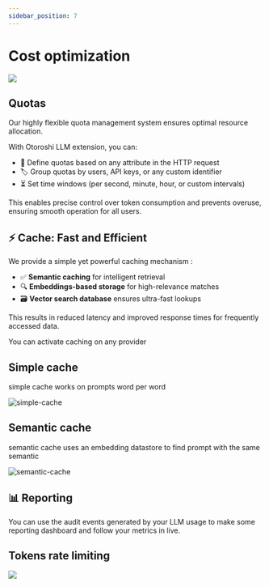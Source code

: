 ```yaml
---
sidebar_position: 7
---
```



# Cost optimization

![](/img/cost-optimization.svg)

## Quotas

Our highly flexible quota management system ensures optimal resource allocation. 

With Otoroshi LLM extension, you can:

- 📏 Define quotas based on any attribute in the HTTP request
- 🏷️ Group quotas by users, API keys, or any custom identifier
- ⏳ Set time windows (per second, minute, hour, or custom intervals)

This enables precise control over token consumption and prevents overuse, ensuring smooth operation for all users.

## ⚡ Cache: Fast and Efficient

We provide a simple yet powerful caching mechanism :

- ✅ **Semantic caching** for intelligent retrieval
- 🔍 **Embeddings-based storage** for high-relevance matches
- 🗃️ **Vector search database** ensures ultra-fast lookups

This results in reduced latency and improved response times for frequently accessed data.

You can activate caching on any provider

## Simple cache

simple cache works on prompts word per word

![simple-cache](../static/img/simple-cache.png)

## Semantic cache

semantic cache uses an embedding datastore to find prompt with the same semantic

![semantic-cache](../static/img/semantic-cache.png)

## 📊 Reporting

You can use the audit events generated by your LLM usage to make some reporting dashboard and follow your metrics in live.

## Tokens rate limiting

![](/img/tokens-rate-limit-cost-optimization.png)